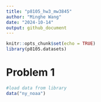 ```yaml
---
title: "p8105_hw3_mw3845"
author: "Minghe Wang"
date: "2024-10-14"
output: github_document
---
```


```r
knitr::opts_chunk$set(echo = TRUE)
library(p8105.datasets)
```

# Problem 1
```r
#load data from library
data("ny_noaa")
```
